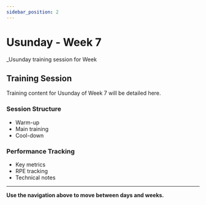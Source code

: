 ```yaml
---
sidebar_position: 2
---
```



<WorkoutNav weekNumber={7} />

# Usunday - Week 7

_Usunday training session for Week 

## Training Session

Training content for Usunday of Week 7 will be detailed here.

### Session Structure
- Warm-up
- Main training
- Cool-down

### Performance Tracking
- Key metrics
- RPE tracking
- Technical notes

---

**Use the navigation above to move between days and weeks.**
